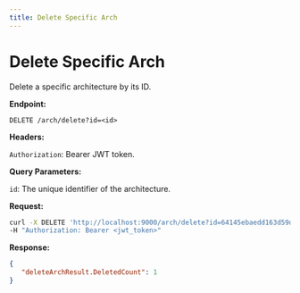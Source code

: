 ```yaml
---
title: Delete Specific Arch
---
```


# Delete Specific Arch

Delete a specific architecture by its ID.

**Endpoint:**

`DELETE /arch/delete?id=<id>`

**Headers:**

`Authorization`: Bearer JWT token.

**Query Parameters:**

`id`: The unique identifier of the architecture.

**Request:**

```bash
curl -X DELETE 'http://localhost:9000/arch/delete?id=64145ebaedd163d59d52e1dc' \
-H "Authorization: Bearer <jwt_token>"
```

**Response:**

```json
{
   "deleteArchResult.DeletedCount": 1
}
```
